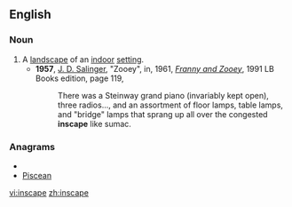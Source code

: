 ==English==
{{wikipedia|Inscape (visual art)#Architectural_interiors_as_.27inscapes.27|Inscape}}

===Noun===
{{en-noun|s}}

# A [[landscape]] of an [[indoor]] [[setting]].
#*'''1957''', [[w:J. D. Salinger|J. D. Salinger]], "Zooey", in, 1961, ''[[w:Franny and Zooey|Franny and Zooey]]'', 1991 LB Books edition, page 119,
#*:There was a Steinway grand piano (invariably kept open), three radios..., and an assortment of floor lamps, table lamps, and "bridge" lamps that sprang up all over the congested '''inscape''' like sumac.

===Anagrams===
* {{alphagram|aceinps}}
* [[Piscean#English|Piscean]]

[[vi:inscape]]
[[zh:inscape]]